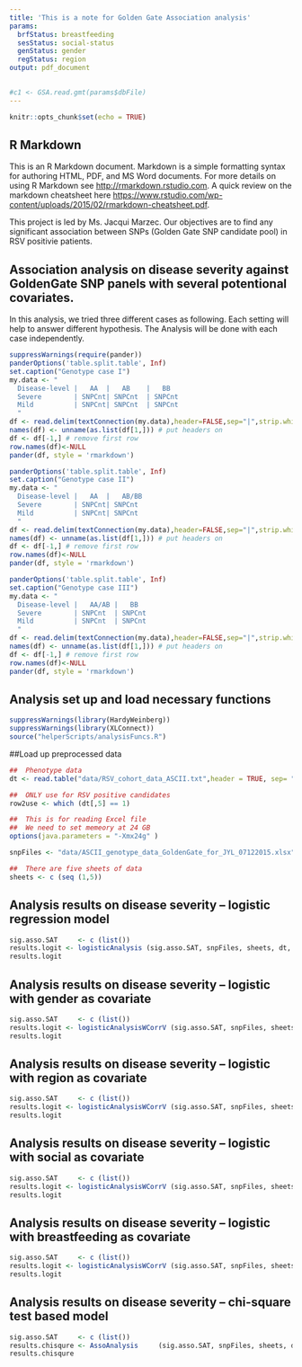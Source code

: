 ---
title: 'This is a note for Golden Gate Association analysis'
params:
  brfStatus: breastfeeding
  sesStatus: social-status
  genStatus: gender
  regStatus: region
output: pdf_document

  
#c1 <- GSA.read.gmt(params$dbFile)
---

```{r setup, include=FALSE}
knitr::opts_chunk$set(echo = TRUE)
```

## R Markdown

This is an R Markdown document. Markdown is a simple formatting syntax for authoring HTML, PDF, and MS Word documents. For more details on using R Markdown see <http://rmarkdown.rstudio.com>. A quick review on the markdown cheatsheet here <https://www.rstudio.com/wp-content/uploads/2015/02/rmarkdown-cheatsheet.pdf>.


This project is led by Ms. Jacqui Marzec. Our objectives are to find any significant association between SNPs (Golden Gate SNP candidate pool) in RSV positivie patients.

## Association analysis on disease severity against GoldenGate SNP panels with several potentional covariates.

In this analysis, we tried three different cases as following. Each setting will help to answer different hypothesis. The Analysis will be done with each case independently.



```{r table-simple, echo=FALSE, message=FALSE, warnings=FALSE, results='asis'}
suppressWarnings(require(pander))
panderOptions('table.split.table', Inf)
set.caption("Genotype case I")
my.data <- "
  Disease-level |   AA  |   AB    |   BB   
  Severe        | SNPCnt| SNPCnt  | SNPCnt  
  Mild          | SNPCnt| SNPCnt  | SNPCnt 
  "
df <- read.delim(textConnection(my.data),header=FALSE,sep="|",strip.white=TRUE,stringsAsFactors=FALSE)
names(df) <- unname(as.list(df[1,])) # put headers on
df <- df[-1,] # remove first row
row.names(df)<-NULL
pander(df, style = 'rmarkdown')

panderOptions('table.split.table', Inf)
set.caption("Genotype case II")
my.data <- "
  Disease-level |   AA  |   AB/BB    
  Severe        | SNPCnt| SNPCnt    
  Mild          | SNPCnt| SNPCnt   
  "
df <- read.delim(textConnection(my.data),header=FALSE,sep="|",strip.white=TRUE,stringsAsFactors=FALSE)
names(df) <- unname(as.list(df[1,])) # put headers on
df <- df[-1,] # remove first row
row.names(df)<-NULL
pander(df, style = 'rmarkdown')

panderOptions('table.split.table', Inf)
set.caption("Genotype case III")
my.data <- "
  Disease-level |   AA/AB |   BB       
  Severe        | SNPCnt  | SNPCnt    
  Mild          | SNPCnt  | SNPCnt   
  "
df <- read.delim(textConnection(my.data),header=FALSE,sep="|",strip.white=TRUE,stringsAsFactors=FALSE)
names(df) <- unname(as.list(df[1,])) # put headers on
df <- df[-1,] # remove first row
row.names(df)<-NULL
pander(df, style = 'rmarkdown')

```


## Analysis set up and load necessary functions

```{r, message = FALSE, warning=FALSE}
suppressWarnings(library(HardyWeinberg))
suppressWarnings(library(XLConnect))
source("helperScripts/analysisFuncs.R")
```



##Load up preprocessed data
```{r, message=FALSE, warning=FALSE}

##  Phenotype data
dt <- read.table("data/RSV_cohort_data_ASCII.txt",header = TRUE, sep= "\t")

##  ONLY use for RSV positive candidates
row2use <- which (dt[,5] == 1)

##  This is for reading Excel file
##  We need to set memeory at 24 GB
options(java.parameters = "-Xmx24g" )

snpFiles <- "data/ASCII_genotype_data_GoldenGate_for_JYL_07122015.xlsx"

##  There are five sheets of data
sheets <- c (seq (1,5))

```



## Analysis results on disease severity -- logistic regression model
```{r, message=FALSE, warning=FALSE, tidy=TRUE, tidy.opts=list(width.cutoff=60)} 
sig.asso.SAT     <- c (list())
results.logit <- logisticAnalysis (sig.asso.SAT, snpFiles, sheets, dt, 6, row2use)
results.logit
```

## Analysis results on disease severity -- logistic with gender as covariate
```{r, message=FALSE, warning=FALSE, tidy=TRUE, tidy.opts=list(width.cutoff=60)} 
sig.asso.SAT     <- c (list())
results.logit <- logisticAnalysisWCorrV (sig.asso.SAT, snpFiles, sheets, dt, 6, row2use, params$genStatus)
results.logit
```


## Analysis results on disease severity -- logistic with region as covariate
```{r, message=FALSE, warning=FALSE, tidy=TRUE, tidy.opts=list(width.cutoff=60)} 
sig.asso.SAT     <- c (list())
results.logit <- logisticAnalysisWCorrV (sig.asso.SAT, snpFiles, sheets, dt, 6, row2use, params$regStatus)
results.logit
```

## Analysis results on disease severity -- logistic with social as covariate
```{r, message=FALSE, warning=FALSE, tidy=TRUE, tidy.opts=list(width.cutoff=60)}
sig.asso.SAT     <- c (list())
results.logit <- logisticAnalysisWCorrV (sig.asso.SAT, snpFiles, sheets, dt, 6, row2use, params$sesStatus)
results.logit
```


## Analysis results on disease severity -- logistic with breastfeeding as covariate
```{r, message=FALSE, warning=FALSE, tidy=TRUE, tidy.opts=list(width.cutoff=60)} 
sig.asso.SAT     <- c (list())
results.logit <- logisticAnalysisWCorrV (sig.asso.SAT, snpFiles, sheets, dt, 6, row2use, params$brfStatus)
results.logit
```


## Analysis results on disease severity -- chi-square test based model
```{r, message=FALSE, warning=FALSE, tidy=TRUE, tidy.opts=list(width.cutoff=60)}
sig.asso.SAT     <- c (list())
results.chisqure <- AssoAnalysis     (sig.asso.SAT, snpFiles, sheets, dt, 6, row2use)
results.chisqure
```
